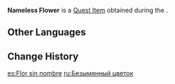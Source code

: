 {{Item Infobox
|id           = 101816
|image        = Item Aranara Flower.png
|type         = Quest Items
|description  = A flower gifted to you by an [[Aramuhukunda|unknown Aranara]].<br>A symbol of [[Aranara]] friendship. One who receives this flower willingly recognizes this friendship.
|source1      = [[Festival Utsava]]
}}
'''Nameless Flower''' is a [[Quest Item]] obtained during the {{Quest|Festival Utsava}}.

==Other Languages==
{{Other Languages
|default_hidden = 1
|en      = Nameless Flower
|zhs     = 无名的花
|zhs_rm  = Wúmíng de Huā
|zht     = 無名的花
|zht_rm  = Wúmíng de Huā
|ja      = 名もなき花
|ja_rm   = Na mo Naki Hana
|ko      = 이름 없는 꽃
|es      = Flor sin nombre
|fr      = Fleur anonyme
|ru      = Безымянный цветок
|th      = ดอกไม้นิรนาม
|th_rm   = 
|vi      = Hoa Vô Danh
|de      = Blume eines Namenlosen
|id      = Bunga Tak Bernama
|pt      = Flor Sem Nome
|tr      = İsimsiz Çiçek
|it      = Fiore anonimo
}}

==Change History==
{{Change History|3.0}}

[[es:Flor sin nombre]]
[[ru:Безымянный цветок]]